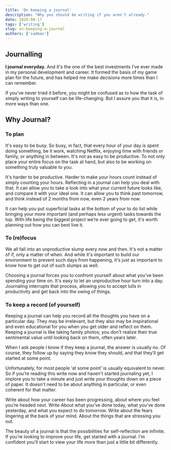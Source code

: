 ```yaml
---
title: 'On keeping a journal'
description: "Why you should be writing if you aren't already."
date: 2020-08-17
tags: ['writing']
slug: on-keeping-a-journal
authors: ['sadman']
---
```



## Journalling

**I journal everyday.** And it's the one of the best investments I’ve ever made in my personal development and career. It formed the basis of my game plan for the future, and has helped me make decisions more times than I can remember.

If you’ve never tried it before, you might be confused as to how the task of simply writing to yourself can be life-changing. But I assure you that it is, in more ways than one.

## Why Journal?

### To plan

It's easy to be busy. So busy, in fact, that every hour of your day is spent doing something, be it work, watching Netflix, enjoying time with friends or family, or anything in between. It's not as easy to be productive. To not only place your entire focus on the task at hand, but also to be working on something truly valuable to you.

It's harder to be productive. Harder to make your hours count instead of simply counting your hours. Reflecting in a journal can help you deal with that. It can allow you to take a look into what your current future looks like, and compare it with your ideal one. It can allow you to think past tomorrow, and think instead of 2 months from now, even 2 years from now.

It can help you put superficial tasks at the bottom of your to do list while bringing your more important (and perhaps less urgent) tasks towards the top. With life being the biggest project we’re ever going to get, it's worth planning out how you can best live it.

### To (re)focus
We all fall into an unproductive slump every now and then. It's not a matter of if, only a matter of when. And while it's important to build our environment to prevent such days from happening, it's just as important to know how to get out of such slumps as well.

Choosing a journal forces you to confront yourself about what you’ve been spending your time on. It's easy to let an unproductive hour turn into a day. Journaling interrupts that process, allowing you to accept lulls in productivity and get back into the swing of things.


### To keep a record (of yourself)
Keeping a journal can help you record all the thoughts you have on a particular day. They may be irrelevant, but they also may be inspirational and even educational for you when you get older and reflect on them. Keeping a journal is like taking family photos; you don't realize their true sentimental value until looking back on them, often years later.

When I ask people I know if they keep a journal, the answer is usually no. Of course, they follow up by saying they know they should, and that they’ll get started at some point.

Unfortunately, for most people ‘at some point’ is usually equivalent to never. So if you’re reading this write now and haven't started journaling yet, I implore you to take a minute and just write your thoughts down on a piece of paper. It doesn't need to be about anything in particular, or even coherent for that matter.

Write about how your career has been progressing, about where you feel you’re headed next. Write About what you’ve done today, what you’ve done yesterday, and what you expect to do tomorrow. Write about the fears lingering at the back of your mind. About the things that are stressing you out.

The beauty of a journal is that the possibilities for self-reflection are infinite. If you’re looking to improve your life, get started with a journal. I'm confident you’ll start to view your life more than just a little bit differently.
